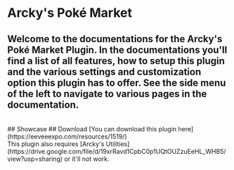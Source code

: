 # Arcky's Poké Market
Welcome to the documentations for the **Arcky's Poké Market Plugin**. In the documentations you'll find a list of all features, how to setup this plugin and the various settings and customization option this plugin has to offer. See the side menu of the left to navigate to various pages in the documentation.
<br/>
---
<br/>
## Showcase 

<ImageWithCaption src="/images/documentation/poke-market/Arcky's Poke Market.gif"/>
## Download
[You can download this plugin here](https://eeveeexpo.com/resources/1519/)<br/>
This plugin also requires [Arcky's Utilities](https://drive.google.com/file/d/19xrRavd1CpbC0p1UQtOUZzuEeHL_WHB5/view?usp=sharing) or it'll not work.